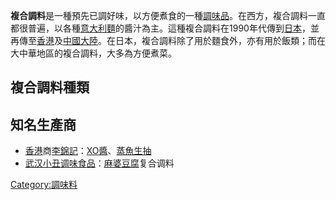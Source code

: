 '''複合調料'''是一種預先已調好味，以方便煮食的一種[[調味品|調味品]]。在西方，複合調料一直都很普遍，以各種[[意大利麵|意大利麵]]的醬汁為主。這種複合調料在1990年代傳到[[日本|日本]]，並再傳至[[香港|香港]]及[[中國大陸|中國大陸]]。在日本，複合調料除了用於麵食外，亦有用於飯類；而在大中華地區的複合調料，大多為方便煮菜。

== 複合調料種類 ==


== 知名生產商 ==
* [[香港|香港]]商[[李錦記|李錦記]]：[[XO醬|XO醬]]、[[蒸魚生抽|蒸魚生抽]]
* [[武汉|武汉]][[小丑调味食品|小丑调味食品]]：[[麻婆豆腐|麻婆豆腐]]复合调料

{{Ingredients-stub}}
[[Category:調味料|Category:調味料]]